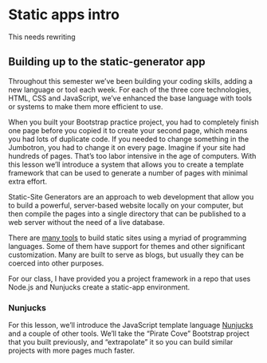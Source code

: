 # Static apps intro

::: callout
This needs rewriting
:::

## Building up to the static-generator app

Throughout this semester we've been building your coding skills, adding a new language or tool each week. For each of the three core technologies, HTML, CSS and JavaScript, we've enhanced the base language with tools or systems to make them more efficient to use.

When you built your Bootstrap practice project, you had to completely finish one page before you copied it to create your second page, which means you had lots of duplicate code. If you needed to change something in the Jumbotron, you had to change it on every page. Imagine if your site had hundreds of pages. That's too labor intensive in the age of computers. With this lesson we'll introduce a system that allows you to create a template framework that can be used to generate a number of pages with minimal extra effort.

Static-Site Generators are an approach to web development that allow you to build a powerful, server-based website locally on your computer, but then compile the pages into a single directory that can be published to a web server without the need of a live database.

There are [many tools](https://www.staticgen.com/) to build static sites using a myriad of programming languages. Some of them have support for themes and other significant customization. Many are built to serve as blogs, but usually they can be coerced into other purposes.

For our class, I have provided you a project framework in a repo that uses Node.js and Nunjucks create a static-app environment.

### Nunjucks

For this lesson, we'll introduce the JavaScript template language [Nunjucks](https://mozilla.github.io/nunjucks/templating.html) and a couple of other tools. We'll take the "Pirate Cove" Bootstrap project that you built previously, and "extrapolate" it so you can build similar projects with more pages much faster.
